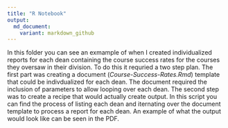 ```yaml
---
title: "R Notebook"
output:
  md_document:
    variant: markdown_github
---
```


In this folder you can see an exmample of when I created individualized reports for each dean containing the course success rates for the courses they oversaw in their division. To do this it requried a two step plan. The first part was creating a document (*Course-Success-Rates.Rmd*) template that could be indivdualized for each dean. The document required the inclusion of parameters to allow looping over each dean. The second step was to create a recipe that would actually create output. In this script you can find the process of listing each dean and iternating over the document template to process a report for each dean. An example of what the output would look like can be seen in the PDF.